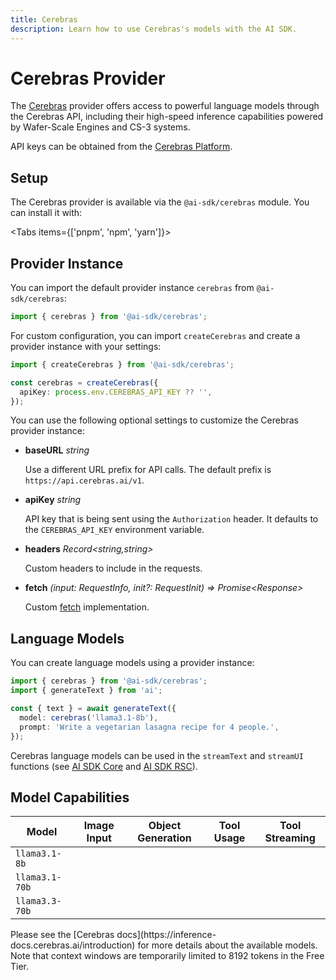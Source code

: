 ```yaml
---
title: Cerebras
description: Learn how to use Cerebras's models with the AI SDK.
---
```


# Cerebras Provider

The [Cerebras](https://cerebras.ai) provider offers access to powerful language models through the Cerebras API, including their high-speed inference capabilities powered by Wafer-Scale Engines and CS-3 systems.

API keys can be obtained from the [Cerebras Platform](https://console.cerebras.ai).

## Setup

The Cerebras provider is available via the `@ai-sdk/cerebras` module. You can install it with:

<Tabs items={['pnpm', 'npm', 'yarn']}>
  <Tab>
    <Snippet text="pnpm add @ai-sdk/cerebras" dark />
  </Tab>
  <Tab>
    <Snippet text="npm install @ai-sdk/cerebras" dark />
  </Tab>
  <Tab>
    <Snippet text="yarn add @ai-sdk/cerebras" dark />
  </Tab>
</Tabs>

## Provider Instance

You can import the default provider instance `cerebras` from `@ai-sdk/cerebras`:

```ts
import { cerebras } from '@ai-sdk/cerebras';
```

For custom configuration, you can import `createCerebras` and create a provider instance with your settings:

```ts
import { createCerebras } from '@ai-sdk/cerebras';

const cerebras = createCerebras({
  apiKey: process.env.CEREBRAS_API_KEY ?? '',
});
```

You can use the following optional settings to customize the Cerebras provider instance:

- **baseURL** _string_

  Use a different URL prefix for API calls.
  The default prefix is `https://api.cerebras.ai/v1`.

- **apiKey** _string_

  API key that is being sent using the `Authorization` header. It defaults to
  the `CEREBRAS_API_KEY` environment variable.

- **headers** _Record&lt;string,string&gt;_

  Custom headers to include in the requests.

- **fetch** _(input: RequestInfo, init?: RequestInit) => Promise&lt;Response&gt;_

  Custom [fetch](https://developer.mozilla.org/en-US/docs/Web/API/fetch) implementation.

## Language Models

You can create language models using a provider instance:

```ts
import { cerebras } from '@ai-sdk/cerebras';
import { generateText } from 'ai';

const { text } = await generateText({
  model: cerebras('llama3.1-8b'),
  prompt: 'Write a vegetarian lasagna recipe for 4 people.',
});
```

Cerebras language models can be used in the `streamText` and `streamUI` functions (see [AI SDK Core](/docs/ai-sdk-core) and [AI SDK RSC](/docs/ai-sdk-rsc)).

## Model Capabilities

| Model          | Image Input         | Object Generation   | Tool Usage          | Tool Streaming      |
| -------------- | ------------------- | ------------------- | ------------------- | ------------------- |
| `llama3.1-8b`  | <Cross size={18} /> | <Check size={18} /> | <Check size={18} /> | <Check size={18} /> |
| `llama3.1-70b` | <Cross size={18} /> | <Check size={18} /> | <Check size={18} /> | <Check size={18} /> |
| `llama3.3-70b` | <Cross size={18} /> | <Check size={18} /> | <Check size={18} /> | <Check size={18} /> |

<Note>
  Please see the [Cerebras
  docs](https://inference-docs.cerebras.ai/introduction) for more details about
  the available models. Note that context windows are temporarily limited to
  8192 tokens in the Free Tier.
</Note>
